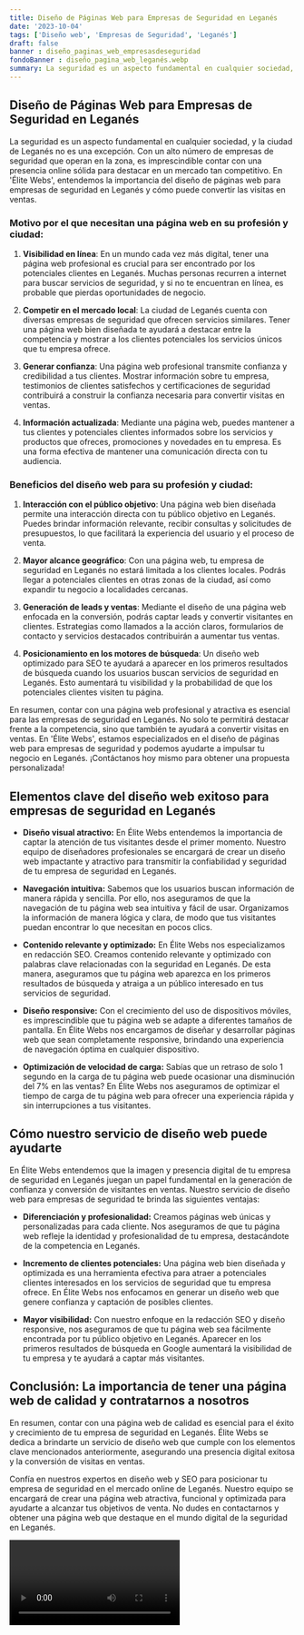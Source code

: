 ```yaml
---
title: Diseño de Páginas Web para Empresas de Seguridad en Leganés
date: '2023-10-04'
tags: ['Diseño web', 'Empresas de Seguridad', 'Leganés']
draft: false
banner : diseño_paginas_web_empresasdeseguridad
fondoBanner : diseño_pagina_web_leganés.webp
summary: La seguridad es un aspecto fundamental en cualquier sociedad, y la ciudad de Leganés no es una excepción. Con un alto número de empresas de seguridad que operan en la zona, es imprescindible contar con una presencia online sólida para destacar en un mercado tan competitivo. En 'Élite Webs', entendemos la importancia del diseño de páginas web para empresas de seguridad en Leganés y cómo puede convertir las visitas en ventas.
---
```


## **Diseño de Páginas Web para Empresas de Seguridad en Leganés**

La seguridad es un aspecto fundamental en cualquier sociedad, y la ciudad de Leganés no es una excepción. Con un alto número de empresas de seguridad que operan en la zona, es imprescindible contar con una presencia online sólida para destacar en un mercado tan competitivo. En 'Élite Webs', entendemos la importancia del diseño de páginas web para empresas de seguridad en Leganés y cómo puede convertir las visitas en ventas.

### Motivo por el que necesitan una página web en su profesión y ciudad:

1. **Visibilidad en línea**: En un mundo cada vez más digital, tener una página web profesional es crucial para ser encontrado por los potenciales clientes en Leganés. Muchas personas recurren a internet para buscar servicios de seguridad, y si no te encuentran en línea, es probable que pierdas oportunidades de negocio.

2. **Competir en el mercado local**: La ciudad de Leganés cuenta con diversas empresas de seguridad que ofrecen servicios similares. Tener una página web bien diseñada te ayudará a destacar entre la competencia y mostrar a los clientes potenciales los servicios únicos que tu empresa ofrece.

3. **Generar confianza**: Una página web profesional transmite confianza y credibilidad a tus clientes. Mostrar información sobre tu empresa, testimonios de clientes satisfechos y certificaciones de seguridad contribuirá a construir la confianza necesaria para convertir visitas en ventas.

4. **Información actualizada**: Mediante una página web, puedes mantener a tus clientes y potenciales clientes informados sobre los servicios y productos que ofreces, promociones y novedades en tu empresa. Es una forma efectiva de mantener una comunicación directa con tu audiencia.

### Beneficios del diseño web para su profesión y ciudad:

1. **Interacción con el público objetivo**: Una página web bien diseñada permite una interacción directa con tu público objetivo en Leganés. Puedes brindar información relevante, recibir consultas y solicitudes de presupuestos, lo que facilitará la experiencia del usuario y el proceso de venta.

2. **Mayor alcance geográfico**: Con una página web, tu empresa de seguridad en Leganés no estará limitada a los clientes locales. Podrás llegar a potenciales clientes en otras zonas de la ciudad, así como expandir tu negocio a localidades cercanas.

3. **Generación de leads y ventas**: Mediante el diseño de una página web enfocada en la conversión, podrás captar leads y convertir visitantes en clientes. Estrategias como llamados a la acción claros, formularios de contacto y servicios destacados contribuirán a aumentar tus ventas.

4. **Posicionamiento en los motores de búsqueda**: Un diseño web optimizado para SEO te ayudará a aparecer en los primeros resultados de búsqueda cuando los usuarios buscan servicios de seguridad en Leganés. Esto aumentará tu visibilidad y la probabilidad de que los potenciales clientes visiten tu página.

En resumen, contar con una página web profesional y atractiva es esencial para las empresas de seguridad en Leganés. No solo te permitirá destacar frente a la competencia, sino que también te ayudará a convertir visitas en ventas. En 'Élite Webs', estamos especializados en el diseño de páginas web para empresas de seguridad y podemos ayudarte a impulsar tu negocio en Leganés. ¡Contáctanos hoy mismo para obtener una propuesta personalizada!

<GifSeo />

<Cta />

## Elementos clave del diseño web exitoso para empresas de seguridad en Leganés

- **Diseño visual atractivo:** En Élite Webs entendemos la importancia de captar la atención de tus visitantes desde el primer momento. Nuestro equipo de diseñadores profesionales se encargará de crear un diseño web impactante y atractivo para transmitir la confiabilidad y seguridad de tu empresa de seguridad en Leganés.

- **Navegación intuitiva:** Sabemos que los usuarios buscan información de manera rápida y sencilla. Por ello, nos aseguramos de que la navegación de tu página web sea intuitiva y fácil de usar. Organizamos la información de manera lógica y clara, de modo que tus visitantes puedan encontrar lo que necesitan en pocos clics.

- **Contenido relevante y optimizado:** En Élite Webs nos especializamos en redacción SEO. Creamos contenido relevante y optimizado con palabras clave relacionadas con la seguridad en Leganés. De esta manera, aseguramos que tu página web aparezca en los primeros resultados de búsqueda y atraiga a un público interesado en tus servicios de seguridad.

- **Diseño responsive:** Con el crecimiento del uso de dispositivos móviles, es imprescindible que tu página web se adapte a diferentes tamaños de pantalla. En Élite Webs nos encargamos de diseñar y desarrollar páginas web que sean completamente responsive, brindando una experiencia de navegación óptima en cualquier dispositivo.

- **Optimización de velocidad de carga:** Sabías que un retraso de solo 1 segundo en la carga de tu página web puede ocasionar una disminución del 7% en las ventas? En Élite Webs nos aseguramos de optimizar el tiempo de carga de tu página web para ofrecer una experiencia rápida y sin interrupciones a tus visitantes.

## Cómo nuestro servicio de diseño web puede ayudarte

En Élite Webs entendemos que la imagen y presencia digital de tu empresa de seguridad en Leganés juegan un papel fundamental en la generación de confianza y conversión de visitantes en ventas. Nuestro servicio de diseño web para empresas de seguridad te brinda las siguientes ventajas:

- **Diferenciación y profesionalidad:** Creamos páginas web únicas y personalizadas para cada cliente. Nos aseguramos de que tu página web refleje la identidad y profesionalidad de tu empresa, destacándote de la competencia en Leganés.

- **Incremento de clientes potenciales:** Una página web bien diseñada y optimizada es una herramienta efectiva para atraer a potenciales clientes interesados en los servicios de seguridad que tu empresa ofrece. En Élite Webs nos enfocamos en generar un diseño web que genere confianza y captación de posibles clientes.

- **Mayor visibilidad:** Con nuestro enfoque en la redacción SEO y diseño responsive, nos aseguramos de que tu página web sea fácilmente encontrada por tu público objetivo en Leganés. Aparecer en los primeros resultados de búsqueda en Google aumentará la visibilidad de tu empresa y te ayudará a captar más visitantes.

## Conclusión: La importancia de tener una página web de calidad y contratarnos a nosotros

En resumen, contar con una página web de calidad es esencial para el éxito y crecimiento de tu empresa de seguridad en Leganés. Élite Webs se dedica a brindarte un servicio de diseño web que cumple con los elementos clave mencionados anteriormente, asegurando una presencia digital exitosa y la conversión de visitas en ventas.

Confía en nuestros expertos en diseño web y SEO para posicionar tu empresa de seguridad en el mercado online de Leganés. Nuestro equipo se encargará de crear una página web atractiva, funcional y optimizada para ayudarte a alcanzar tus objetivos de venta. No dudes en contactarnos y obtener una página web que destaque en el mundo digital de la seguridad en Leganés.

<Video />

<CtaBot job='Empresas de Seguridad' city='Leganés'/>

<Gmaps query='Leganés+españa+maps' />